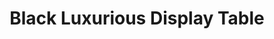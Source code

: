 ---
title: "Black Luxurious Display Table"
meta_title: "Black Luxurious Display Table craft"
description: "Craft de Black Luxurious Display Table"
rank: "s"
draft: false
name: "Black Luxurious Display Table"
recipe_img: "https://wiki.pokexgames.com/images/6/63/Luxurious_Black_Balcony.png"
level: 110
craft_time: 18000
result: 1
value_npc: 1
ingredients:
  - name: "Drawing Clipboard"
    quantity: 60
    item_img: "https://wiki.pokexgames.com/images/3/36/Drawing_Clipboard.png"
    value_npc: 1
  - name: "Royal Mane"
    quantity: 20
    item_img: "https://wiki.pokexgames.com/images/2/20/Royal_Mane.png"
    value_npc: 1
  - name: "Mole Hair"
    quantity: 20
    item_img: "https://wiki.pokexgames.com/images/f/f3/Mole_Hair.png"
    value_npc: 1
  - name: "Savage Fin"
    quantity: 10
    item_img: "https://wiki.pokexgames.com/images/9/9e/Savage_Fin.png"
    value_npc: 1
  - name: "Mount Horn"
    quantity: 1
    item_img: "https://wiki.pokexgames.com/images/3/34/Mount_Horn.png"
    value_npc: 1
  - name: "Solid Head"
    quantity: 2
    item_img: "https://wiki.pokexgames.com/images/7/74/Solid_Head.png"
    value_npc: 1
  - name: "Corrupted Miss Traces"
    quantity: 10
    item_img: "https://wiki.pokexgames.com/images/5/5f/Corrupted-Miss-Traces.gif"
    value_npc: 1
---